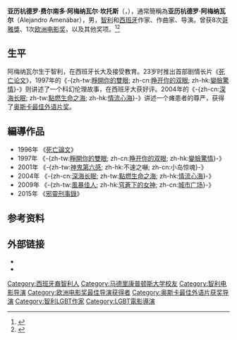 {{Expand|time=2015-05-07T13:21:34+00:00 }}

{{noteTA|G1=Movie
|T = zh-cn:亚历杭德罗·阿梅纳瓦尔; zh-tw:亞歷山卓·亞曼納巴; zh-hk:亞歷山卓·艾美尼巴;
|1 = zh-cn:亚历杭德罗·费尔南多·阿梅纳瓦尔·坎托斯; zh-tw:亞歷山卓·費南多·亞曼納巴·坎托斯; zh-hk:亞歷山卓·費蘭度·艾美尼巴·簡杜斯;
|2 = zh:阿梅納瓦爾;zh-cn:阿梅纳瓦尔; zh-tw:亞曼納巴; zh-hk:艾美尼巴;
|3 = zh:亞歷杭德羅;zh-cn:亚历杭德罗; zh-tw:亞歷山卓; zh-hk:亞歷山卓;
}}

{{Infobox person
|name           = 亚历杭德罗·阿梅纳瓦尔
|image          = Punto de Prensa (4790120023).jpg
|birth_name     = Alejandro Fernando Amenábar Cantos
|birth_date     = {{Birth date and age|1972|03|31|mf=yes}}
|birth_place    = {{CHI}}[[圣地亚哥_(智利)|圣地亚哥]]
|nationality    = 西班牙
|occupation     = 电影制片、导演、剧作家、作曲家
|notable_works  = 
|spouse       = 
|children     = 
}}

'''亚历杭德罗·费尔南多·阿梅纳瓦尔·坎托斯'''（{{lang-es|Alejandro Fernando Amenábar Cantos}}，{{bd|1972年|3月31日||}}），通常簡稱為'''亚历杭德罗·阿梅纳瓦尔'''（Alejandro Amenábar），男，[[智利|智利]]和[[西班牙|西班牙]]作家、作曲家、导演。曾获8次[[哥雅獎|哥雅獎]]、1次[[欧洲电影奖|欧洲电影奖]]，以及其他奖项。<ref>{{Cite news|title=Movie Guide : Tesis|url=https://www.nytimes.com/1997/02/21/style/IHT-movie-guide-tesis.html|newspaper=The New York Times|date=1997-02-21|accessdate=2021-05-03|issn=0362-4331|language=en-US|first=Al|last=Goodman|first2=International Herald|last2=Tribune|archive-date=2021-05-05|archive-url=https://web.archive.org/web/20210505224015/https://www.nytimes.com/1997/02/21/style/IHT-movie-guide-tesis.html}}</ref><ref>{{Cite news|title=FILM REVIEW; Now, Which of You Are Dead?|url=https://www.nytimes.com/2001/08/10/movies/film-review-now-which-of-you-are-dead.html|newspaper=The New York Times|date=2001-08-10|accessdate=2021-05-03|issn=0362-4331|language=en-US|first=A. O.|last=Scott|archive-date=2021-06-10|archive-url=https://web.archive.org/web/20210610074721/https://www.nytimes.com/2001/08/10/movies/film-review-now-which-of-you-are-dead.html}}</ref>

== 生平 ==
阿梅纳瓦尔生于智利，在西班牙长大及接受教育。23岁时推出首部剧情长片《[[死亡论文|死亡论文]]》，1997年的《-{zh-tw:[[睜開你的雙眼|睜開你的雙眼]]; zh-cn:[[睁开你的双眼|睁开你的双眼]]; zh-hk:[[變臉驚情|變臉驚情]]}-》则讲述了一个科幻伦理故事，在西班牙大获好评。2004年的《-{zh-cn:[[深海长眠|深海长眠]]; zh-tw:[[點燃生命之海|點燃生命之海]]; zh-hk:[[情流心海|情流心海]]}-》讲述一个瘫患者的尊严，获得了[[奥斯卡最佳外语片奖|奥斯卡最佳外语片奖]]。

==編導作品==
*1996年 《[[死亡論文|死亡論文]]》
*1997年 《-{zh-tw:[[睜開你的雙眼|睜開你的雙眼]]; zh-cn:[[睁开你的双眼|睁开你的双眼]]; zh-hk:[[變臉驚情|變臉驚情]]}-》
*2001年 《-{zh-tw:[[神鬼第六感|神鬼第六感]]; zh-hk:不速之嚇; zh-cn:小岛惊魂}-》
*2004年 《-{zh-cn:[[深海长眠|深海长眠]]; zh-tw:[[點燃生命之海|點燃生命之海]]; zh-hk:[[情流心海|情流心海]]}-》
*2009年 《-{zh-tw:[[城市廣場_(電影)|風暴佳人]]; zh-hk:[[城市广场_(电影)|穹蒼下的女神]]; zh-cn:[[城市广场_(电影)|城市广场]]}-》
*2015年 《[[邪靈刑事錄|邪靈刑事錄]]》

==参考资料==
{{reflist}}

== 外部链接 ==
* {{IMDb name|id=0024622}}
* {{douban people|1000176}}

{{歐洲電影獎最佳導演}}
{{奥斯卡最佳外语片奖 (2001–2020)}}

{{Authority control}}
{{DEFAULTSORT: Amenábar, Alejandro}}
[[Category:西班牙裔智利人|Category:西班牙裔智利人]]
[[Category:马德里康普顿斯大学校友|Category:马德里康普顿斯大学校友]]
[[Category:智利电影导演|Category:智利电影导演]]
[[Category:欧洲电影奖最佳导演获得者|Category:欧洲电影奖最佳导演获得者]]
[[Category:奥斯卡最佳外语片获奖导演|Category:奥斯卡最佳外语片获奖导演]]
[[Category:智利LGBT作家|Category:智利LGBT作家]]
[[Category:LGBT電影導演|Category:LGBT電影導演]]